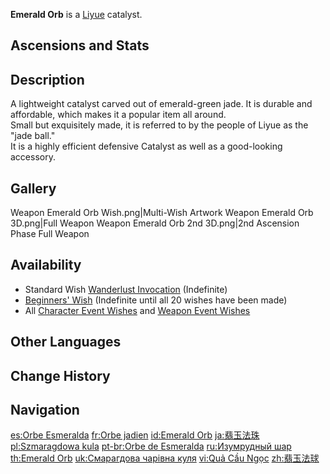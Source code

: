 {{Weapon Infobox
|id               = 14304
|image            = <gallery>
Weapon Emerald Orb.png|Base
Weapon Emerald Orb 2nd.png|2nd Ascension
</gallery>
|type             = Catalyst
|releaseDate      = 2020-09-28
|quality          = 3
|base_atk         = 40
|2nd_stat_type    = Elemental Mastery
|2nd_stat         = 20
|obtain           = Wishes
|passive          = Rapids
|effect           = Upon causing a Vaporize, Electro-Charged, Frozen, Bloom, or a Hydro-infused Swirl reaction, increases ATK by (var1)% for 12s.
|eff_rank1_var1   = 20
|eff_rank2_var1   = 25
|eff_rank3_var1   = 30
|eff_rank4_var1   = 35
|eff_rank5_var1   = 40
|eff_att1         = ATK
|eff_att2         = Elemental Reaction Dependent
}}
{{Description|A catalyst carved out of the hard jade from Jueyun Karst north of Liyue. Small, light, and durable, it is known more colloquially as the "jade ball."}}
'''Emerald Orb'''{{Lang|zh=翡玉法球}} is a [[Liyue]] catalyst.
==Ascensions and Stats==
{{Weapon Ascensions and Stats
|ascendMat1 = Luminous Sands from Guyun
|ascendMat2 = Lustrous Stone from Guyun
|ascendMat3 = Relic from Guyun
|ascendMat4 = Divine Body from Guyun
|bossMat1   = Hunter's Sacrificial Knife
|bossMat2   = Agent's Sacrificial Knife
|bossMat3   = Inspector's Sacrificial Knife
|commonMat1 = Treasure Hoarder Insignia
|commonMat2 = Silver Raven Insignia
|commonMat3 = Golden Raven Insignia
}}
==Description==
A lightweight catalyst carved out of emerald-green jade. It is durable and affordable, which makes it a popular item all around.<br />
Small but exquisitely made, it is referred to by the people of Liyue as the "jade ball."<br />
It is a highly efficient defensive Catalyst as well as a good-looking accessory.

==Gallery==
<gallery>
Weapon Emerald Orb Wish.png|Multi-Wish Artwork
Weapon Emerald Orb 3D.png|Full Weapon
Weapon Emerald Orb 2nd 3D.png|2nd Ascension Phase Full Weapon
</gallery>

==Availability==
*Standard Wish [[Wanderlust Invocation]] (Indefinite)
*[[Beginners' Wish]] (Indefinite until all 20 wishes have been made)
*All [[Character Event Wishes]] and [[Weapon Event Wishes]]

==Other Languages==
{{Flex|
===Weapon===
{{Other Languages
|en      = Emerald Orb
|zhs     = 翡玉法球
|zhs_rm  = Fěiyù fǎqiú
|zht     = 翡玉法球
|zht_rm  = Fěiyù fǎqiú
|zh_tl   = Emerald Gem Orb
|ja      = 翡玉法珠
|ja_rm   = Higyoku Houju
|ja_tl   = Emerald Gem Orb
|ko      = 비취 오브
|ko_rm   = Bichwi Obeu
|ko_tl   = Jade Orb
|es      = Orbe Esmeralda
|es_tl   = Emerald Orb
|fr      = Orbe jadien
|fr_tl   = Jade Orb
|ru      = Изумрудный шар
|ru_tl   = Emerald Orb
|th      = Emerald Orb
|vi      = Quả Cầu Ngọc
|vi_tl   = Orb of Gem
|de      = Jadekugel
|de_tl   = Jade Orb
|id      = Emerald Orb
|pt      = Orbe de Esmeralda
|pt_tl   = Orb of Emerald
|tr      = Zümrüt Küre
|tr_tl   = 
|it      = Sfera smeraldina
|it_tl   = Emerald Sphere
}}
|
===Passive===
{{Other Languages
|en      = Rapids
|zhs     = 激流
|zhs_rm  = Jīliú
|zht     = 激流
|zht_rm  = Jīliú
|zh_tl   = 
|ja      = 激流
|ja_rm   = Gekiryuu
|ja_tl   = Rapids
|ko      = 급류
|ko_tl   = Rapids Torrent
|es      = Rápidos
|es_tl   = Rapids
|fr      = Torrent
|fr_tl   = Torrent
|ru      = Воронка
|ru_tl   = Funnel
|th      = Rapids
|vi      = Kích Lưu
|vi_tl   = 
|de      = Stromschnelle
|de_tl   = 
|id      = Rapids
|pt      = Corrente Torrencial
|pt_tl   = 
|tr      = Akıntılar
|tr_tl   = 
|it      = Rapide
|it_tl   = 
}}
}}

==Change History==
{{Change History|1.0}}

==Navigation==
{{Weapon Navbox|type=Catalysts}}

[[es:Orbe Esmeralda]]
[[fr:Orbe jadien]]
[[id:Emerald Orb]]
[[ja:翡玉法珠]]
[[pl:Szmaragdowa kula]]
[[pt-br:Orbe de Esmeralda]]
[[ru:Изумрудный шар]]
[[th:Emerald Orb]]
[[uk:Смарагдова чарівна куля]]
[[vi:Quả Cầu Ngọc]]
[[zh:翡玉法球]]
